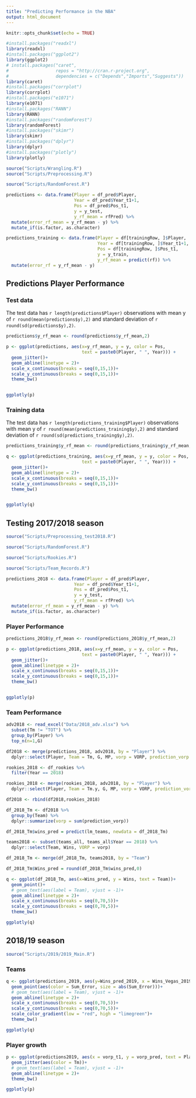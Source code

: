 ```yaml
---
title: "Predicting Performance in the NBA"
output: html_document
---
```


```r
knitr::opts_chunk$set(echo = TRUE)
```

```r
#install.packages("readxl")
library(readxl)
#install.packages("ggplot2")
library(ggplot2)
# install.packages("caret",
#                  repos = "http://cran.r-project.org",
#                  dependencies = c("Depends","Imports","Suggests"))
library(caret)
#install.packages("corrplot")
library(corrplot)
#install.packages("e1071")
library(e1071)
#install.packages("RANN")
library(RANN)
#install.packages("randomForest")
library(randomForest)
#install.packages("skimr")
library(skimr)
#install.packages("dplyr")
library(dplyr)
#install.packages("plotly")
library(plotly)
```

```r
source("Scripts/Wrangling.R")
source("Scripts/Preprocessing.R")
```

```r
source("Scripts/RandomForest.R")
```

```r
predictions <- data.frame(Player = df_pred$Player,
                          Year = df_pred$Year_t1+1,
                          Pos = df_pred$Pos_t1,
                          y = y_test,
                          y_rf_mean = rfPred) %>% 
  mutate(error_rf_mean = y_rf_mean - y) %>% 
  mutate_if(is.factor, as.character)

predictions_training <- data.frame(Player = df[trainingRow, ]$Player,
                                   Year = df[trainingRow, ]$Year_t1+1,
                                   Pos = df[trainingRow, ]$Pos_t1,
                                   y = y_train,
                                   y_rf_mean = predict(rf)) %>% 
  mutate(error_rf = y_rf_mean - y)
```

## Predictions Player Performance {.tabset .tabset-fade .tabset-pills}

### Test data

The test data has `r length(predictions$Player)` observations with mean y of `r round(mean(predictions$y),2)` and standard deviation of `r round(sd(predictions$y),2)`.

```r

predictions$y_rf_mean <- round(predictions$y_rf_mean,2)

p <- ggplot(predictions, aes(x=y_rf_mean, y = y, color = Pos,
                             text = paste0(Player, " ", Year))) +
  geom_jitter()+
  geom_abline(linetype = 2)+
  scale_x_continuous(breaks = seq(0,15,1))+
  scale_y_continuous(breaks = seq(0,15,1))+
  theme_bw()


ggplotly(p)
```

### Training data

The test data has `r length(predictions_training$Player)` observations with mean y of `r round(mean(predictions_training$y),2)` and standard deviation of `r round(sd(predictions_training$y),2)`.

```r

predictions_training$y_rf_mean <- round(predictions_training$y_rf_mean,2)

q <- ggplot(predictions_training, aes(x=y_rf_mean, y = y, color = Pos,
                             text = paste0(Player, " ", Year))) +
  geom_jitter()+
  geom_abline(linetype = 2)+
  scale_x_continuous(breaks = seq(0,15,1))+
  scale_y_continuous(breaks = seq(0,15,1))+
  theme_bw()


ggplotly(q)
```

## Testing 2017/2018 season {.tabset .tabset-fade .tabset-pills}

```r
source("Scripts/Preprocessing_test2018.R")

source("Scripts/RandomForest.R")

source("Scripts/Rookies.R")

source("Scripts/Team_Records.R")

predictions_2018 <- data.frame(Player = df_pred$Player,
                          Year = df_pred$Year_t1+1,
                          Pos = df_pred$Pos_t1,
                          y = y_test,
                          y_rf_mean = rfPred) %>% 
  mutate(error_rf_mean = y_rf_mean - y) %>% 
  mutate_if(is.factor, as.character)


```

### Player Performance

```r

predictions_2018$y_rf_mean <- round(predictions_2018$y_rf_mean,2)

p <- ggplot(predictions_2018, aes(x=y_rf_mean, y = y, color = Pos,
                             text = paste0(Player, " ", Year))) +
  geom_jitter()+
  geom_abline(linetype = 2)+
  scale_x_continuous(breaks = seq(0,15,1))+
  scale_y_continuous(breaks = seq(0,15,1))+
  theme_bw()


ggplotly(p)
```

### Team Performance

```r
adv2018 <- read_excel("Data/2018_adv.xlsx") %>% 
  subset(Tm != "TOT") %>% 
  group_by(Player) %>% 
  top_n(n=1,G)

df2018 <- merge(predictions_2018, adv2018, by = "Player") %>% 
  dplyr::select(Player, Team = Tm, G, MP, vorp = VORP, prediction_vorp = y_rf_mean)

rookies_2018 <- df_rookies %>% 
  filter(Year == 2018)

rookies_2018 <- merge(rookies_2018, adv2018, by = "Player") %>% 
  dplyr::select(Player, Team = Tm.y, G, MP, vorp = VORP, prediction_vorp = vorp_pred)

df2018 <- rbind(df2018,rookies_2018)

df_2018_Tm <- df2018 %>% 
  group_by(Team) %>% 
  dplyr::summarize(vorp = sum(prediction_vorp)) 

df_2018_Tm$wins_pred = predict(lm_teams, newdata = df_2018_Tm)

teams2018 <- subset(teams_all, teams_all$Year == 2018) %>% 
  dplyr::select(Team, Wins, VORP = vorp)

df_2018_Tm <- merge(df_2018_Tm, teams2018, by = "Team")
```

```r
df_2018_Tm$Wins_pred = round(df_2018_Tm$wins_pred,0)

q <- ggplot(df_2018_Tm, aes(x=Wins_pred, y = Wins, text = Team))+
  geom_point()+
  # geom_text(aes(label = Team), vjust = -1)+
  geom_abline(linetype = 2)+
  scale_x_continuous(breaks = seq(0,70,5))+
  scale_y_continuous(breaks = seq(0,70,5))+
  theme_bw()

ggplotly(q)
```

## 2018/19 season {.tabset .tabset-fade .tabset-pills}

```r
source("Scripts/2019/2019_Main.R")
```

### Teams
```r
q <- ggplot(predictions_2019, aes(y=Wins_pred_2019, x = Wins_Vegas_2019, text = Team))+
  geom_point(aes(color = Sum_Error, size = abs(Sum_Error)))+
  # geom_text(aes(label = Team), vjust = -1)+
  geom_abline(linetype = 2)+
  scale_x_continuous(breaks = seq(0,70,5))+
  scale_y_continuous(breaks = seq(0,70,5))+
  scale_color_gradient(low = "red", high = "limegreen")+
  theme_bw()

ggplotly(q)
```

### Player growth
```r
p <- ggplot(predictions2019, aes(x = vorp_t1, y = vorp_pred, text = Player)) +
  geom_jitter(aes(color = Tm))+
  # geom_text(aes(label = Team), vjust = -1)+
  geom_abline(linetype = 2)+
  theme_bw()

ggplotly(p)
```
